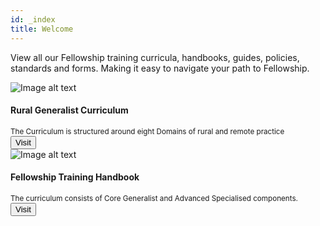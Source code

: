 ---
id: _index
title: Welcome
---

View all our Fellowship training curricula, handbooks, guides, policies, standards and forms. Making it easy to navigate your path to Fellowship.

<div class="card-demo-container">
  <div class="card-demo">
    <div class="card">
      <div class="card__image">
        <img
          src="/frontpages/rural-generalist.png"
          alt="Image alt text"
          title="Logo Title Text 1"
        />
      </div>
      <div class="card__body">
        <h4>Rural Generalist Curriculum</h4>
        <small>
          The Curriculum is structured around eight Domains of rural and remote practice
        </small>
      </div>
      <div class="card__footer">
        <a href="/rural-generalist/introduction">
          <button class="button button--primary button--block">Visit</button>
        </a>
      </div>
    </div>
  </div>

  <div class="card-demo">
    <div class="card">
      <div class="card__image">
        <img
          src="/frontpages/fellowship-handbook.png"
          alt="Image alt text"
          title="Logo Title Text 1"
        />
      </div>
      <div class="card__body">
        <h4>Fellowship Training Handbook</h4>
        <small>
          The curriculum consists of Core Generalist and Advanced Specialised components.
        </small>
      </div>
      <div class="card__footer">
        <a href="/fellowship/standards">
          <button class="button button--primary button--block" onclick="window.location.href='/fellowship/standards'" type="button">Visit</button>
        </a>
      </div>
    </div>
  </div>
</div>

<!-- ## Todo
- [ ] [Fellowship Training Handbook](/)
- [ ] [Academic Post 2020 Guide]()
- [ ] [AGPT Eligibility Guidelines]()
- [ ] [Guide for Supervisors]()
- [ ] [Important Information for Limited Registration Doctors](/)
- [ ] [Information For Employers of IP Registrars](/)
- [ ] [Medicare Provider Number Application Guide](/)
- [ ] [Supervisors and Teaching Post Standards - AST](/)
- [ ] [Supervisors and Teaching Post Standards - PRRT](/)
- [ ] [Supervisors and Teaching Post Standards - Rural Generalist Term](/)
- [ ] [Training Organisation Standards](/) -->
